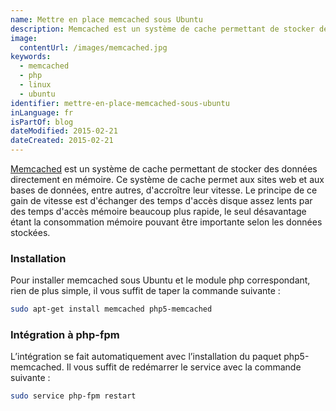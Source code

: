 ```yaml
---
name: Mettre en place memcached sous Ubuntu
description: Memcached est un système de cache permettant de stocker des données directement en mémoire. Ce système de cache permet aux sites web et aux bases de données, entre autres, d'accroître leur vitesse. Le principe de ce gain de vitesse est d'échanger des temps d'accès disque assez lents par des temps d'accès mémoire beaucoup plus rapide, le seul désavantage étant la consommation mémoire pouvant être importante selon les données stockées.
image:
  contentUrl: /images/memcached.jpg
keywords:
  - memcached
  - php
  - linux
  - ubuntu
identifier: mettre-en-place-memcached-sous-ubuntu
inLanguage: fr
isPartOf: blog
dateModified: 2015-02-21
dateCreated: 2015-02-21
---
```


[Memcached](https://memcached.org/) est un système de cache permettant de stocker des données directement en mémoire. Ce système de cache permet aux sites web et aux bases de données, entre autres, d'accroître leur vitesse. Le principe de ce gain de vitesse est d'échanger des temps d'accès disque assez lents par des temps d'accès mémoire beaucoup plus rapide, le seul désavantage étant la consommation mémoire pouvant être importante selon les données stockées.

### Installation

Pour installer memcached sous Ubuntu et le module php correspondant, rien de plus simple, il vous suffit de taper la commande suivante :

```bash
sudo apt-get install memcached php5-memcached
```

### Intégration à php-fpm

L’intégration se fait automatiquement avec l’installation du paquet php5-memcached. Il vous suffit de redémarrer le service avec la commande suivante :

```bash
sudo service php-fpm restart
```
